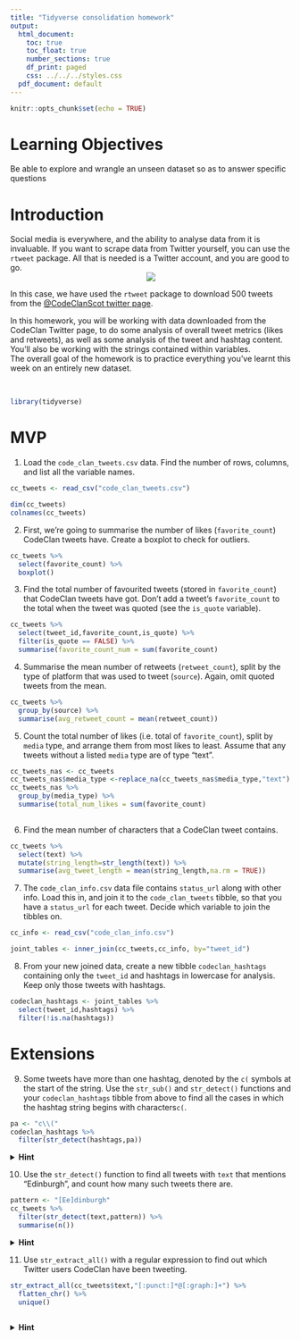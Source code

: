 ```yaml
---
title: "Tidyverse consolidation homework"
output:
  html_document:
    toc: true
    toc_float: true
    number_sections: true
    df_print: paged
    css: ../../../styles.css
  pdf_document: default
---
```


```r
knitr::opts_chunk$set(echo = TRUE)
```


# Learning Objectives 

Be able to explore and wrangle an unseen dataset so as to answer specific questions

# Introduction

Social media is everywhere, and the ability to analyse data from it is invaluable. If you want to scrape data from Twitter yourself, you can use the `rtweet` package. All that is needed is a Twitter account, and you are good to go. 
<center>
![](http://www.storybench.org/wp-content/uploads/2018/11/rtweet-730x461.png)
</center>

In this case, we have used the `rtweet` package to download 500 tweets from the [@CodeClanScot twitter page](https://twitter.com/CodeClanScot). 
  
In this homework, you will be working with data downloaded from the CodeClan Twitter page, to do some analysis of overall tweet metrics (likes and retweets), as well as some analysis of the tweet and hashtag content. You'll also be working with the strings contained within variables. 
<br>
The overall goal of the homework is to practice everything you've learnt this week on an entirely new dataset. 
<br>

<br>

```r
library(tidyverse)
```

# MVP 

1. Load the `code_clan_tweets.csv` data. Find the number of rows, columns, and list all the variable names. 
```r
cc_tweets <- read_csv("code_clan_tweets.csv")
```

```r
dim(cc_tweets)
colnames(cc_tweets)
```


2. First, we're going to summarise the number of likes (`favorite_count`) CodeClan tweets have. Create a boxplot to check for outliers. 
```r
cc_tweets %>% 
  select(favorite_count) %>% 
  boxplot()

```





3. Find the total number of favourited tweets (stored in `favorite_count`) that CodeClan tweets have got. Don't add a tweet's `favorite_count` to the total when the tweet was quoted (see the `is_quote` variable). 
```r
cc_tweets %>% 
  select(tweet_id,favorite_count,is_quote) %>% 
  filter(is_quote == FALSE) %>% 
  summarise(favorite_count_num = sum(favorite_count)
```
4. Summarise the mean number of retweets (`retweet_count`), split by the type of platform that was used to tweet (`source`). Again, omit quoted tweets from the mean.
```r
cc_tweets %>% 
  group_by(source) %>% 
  summarise(avg_retweet_count = mean(retweet_count))
```


5. Count the total number of likes (i.e. total of `favorite_count`), split by `media` type, and arrange them from most likes to least. Assume that any tweets without a listed `media` type are of type "text".  
```r
cc_tweets_nas <- cc_tweets
cc_tweets_nas$media_type <-replace_na(cc_tweets_nas$media_type,"text") 
cc_tweets_nas %>%
  group_by(media_type) %>% 
  summarise(total_num_likes = sum(favorite_count)
            
```


6. Find the mean number of characters that a CodeClan tweet contains.
```r
cc_tweets %>% 
  select(text) %>% 
  mutate(string_length=str_length(text)) %>% 
  summarise(avg_tweet_length = mean(string_length,na.rm = TRUE))
```


7. The `code_clan_info.csv` data file contains `status_url` along with other info. Load this in, and join it to the `code_clan_tweets` tibble, so that you have a `status_url` for each tweet. Decide which variable to join the tibbles on.  
```r
cc_info <- read_csv("code_clan_info.csv")
```

```r
joint_tables <- inner_join(cc_tweets,cc_info, by="tweet_id")
```


8. From your new joined data, create a new tibble `codeclan_hashtags` containing only the `tweet_id` and hashtags in lowercase for analysis. Keep only those tweets with hashtags.
```r
codeclan_hashtags <- joint_tables %>% 
  select(tweet_id,hashtags) %>% 
  filter(!is.na(hashtags))
```

# Extensions

9. Some tweets have more than one hashtag, denoted by the `c(` symbols at the start of the string. Use the `str_sub()` and `str_detect()` functions and your `codeclan_hashtags` tibble from above to find all the cases in which the hashtag string begins with characters`c(`.
```r
pa <- "c\\("
codeclan_hashtags %>% 
  filter(str_detect(hashtags,pa))
```

<details>
<summary>**Hint**</summary>
Try a regex pattern `"c\\("`. The double backslash is necessary in R to mark a backslash as itself being escaped. 
</details>

10. Use the `str_detect()` function to find all tweets with `text` that mentions "Edinburgh", and count how many such tweets there are.
```r
pattern <- "[Ee]dinburgh"
cc_tweets %>%
  filter(str_detect(text,pattern)) %>% 
  summarise(n())

```

<details>
<summary>**Hint**</summary>
You may need to make sure your tweets are all the same case before searching.
</details>

11. Use `str_extract_all()` with a regular expression to find out which Twitter users CodeClan have been tweeting.
```r
str_extract_all(cc_tweets$text,"[:punct:]*@[:graph:]+") %>% 
  flatten_chr() %>% 
  unique()
  
```

<details>
<summary>**Hint**</summary>
Think about all the different characters which could be in a Twitter username, do a bit of online research
</details>

